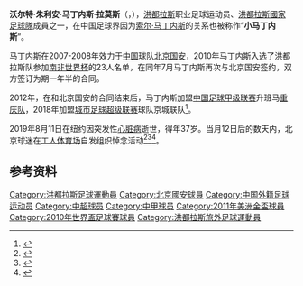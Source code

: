 {{noteta
|T=zh-hans:沃尔特·马丁内斯;zh-hk:禾達·馬天尼斯;zh-tw:沃爾特·馬丁內斯;
|1=zh-hans:沃尔特;zh-hk:禾達;zh-tw:沃爾特;
|2=zh-hans:朱利安;zh-hk:祖利安;zh-tw:朱利安;
|3=zh-hans:马丁内斯;zh-hk:馬天尼斯;zh-tw:馬丁內斯;
}}
{{Football player infobox |
| playername = 马丁内斯 
| image = Walter pery Martinez1.JPG
| fullname = Walter Julián Martínez Ramos
| nickname = Pery
| dateofbirth = {{birth date|1982|3|28}}
| cityofbirth = [[德古斯加巴|德古斯加巴]]
| countryofbirth = {{HON}}
| death_date = {{death date and age|2019|8|11|1982|3|28}}
| death_place = {{USA}}[[纽约市|纽约市]]
| currentclub  = [[北京宏宾伟业路虎足球俱乐部|北京宏宾伟业路虎足球俱乐部]]
| clubnumber = 15
| position = [[中場|中場]]
| youthyears = <!--No info-->
| youthclubs = <!--No info-->
| years = 2001-2003<br>2004<br>2005-2006<br>2006<br>2007-2008<br/>2009<br/>2009-2010<br/>2010-2011 <br/>2012 <br/>2013-2014<br/>2014-2015<br/>2015<br/>2015<br/>2018-<br/>
| clubs = {{flagicon|Honduras}} {{link-en|CD維多利亞|Club Deportivo Victoria|維多利亞}}<br> {{flagicon|Honduras}}{{link-en|CD馬拉松|Club Deportivo Marathón|馬拉松}}<br>{{flagicon|Honduras}}{{link-en|CDS維達|Club Deportivo y Social Vida|維達}}<br> {{flagicon|Honduras}}{{link-en|CD馬拉松|Club Deportivo Marathón|馬拉松}}<br>→ {{flagicon|People's Republic of China}}[[北京國安|北京國安]]''(租借)''<br/>→{{flagicon|Spain}} [[阿拉维斯足球俱乐部|阿拉维斯]]''(租借)''<br/> {{flagicon|Honduras}}{{link-en|CD馬拉松|Club Deportivo Marathón|馬拉松}}<br/> {{flagicon|People's Republic of China}}[[北京國安|北京國安]]<br/> {{flagicon|People's Republic of China}}[[重庆足球俱乐部|重庆队]]<br/>{{flagicon|United States}}[[圣何塞地震|圣何塞地震]]<br/> {{flagicon|Guatemala}}{{link-en|Club Xelajú MC|Club Xelajú MC}}<br/>{{flagicon|Honduras}} {{link-en|CD馬拉松|Club Deportivo Marathón|馬拉松}}<br/>{{flagicon|Honduras}}{{link-en|C.D. FAS|C.D. FAS}}<br/>{{flagicon|People's Republic of China}}[[北京宏宾伟业路虎足球俱乐部|北京宏宾伟业路虎足球俱乐部]]
| caps(goals) = 53 (9)<br>20 (3)<br>8 (3)<br>18 (9)<br>44 (14)<br>3 (0)<br>31 (12)<br>37 (13)<br>29 (3)<br>15 (2)<br>18 (3)<br>16 (2)<br>20 (6)<ref>http://www.thefinalball.com/player_results.php?grp=1&edicao_id=0&epoca_id=145&eve=&id=71638&op=zoomstats&tpstats=club</ref>|
  nationalyears = 2002-2011|
  nationalteam = {{flagicon|Honduras}} [[洪都拉斯國家足球隊|洪都拉斯]] |
  nationalcaps(goals) = 49 (12)|
  pcupdate = 2018-04-17|
  ntupdate = 2010-11-2
}}
'''沃尔特·朱利安·马丁内斯·拉莫斯'''（{{lang-es|'''Walter Julián Martínez Ramos'''}}，{{bd|1982年|3月28日|2019年|8月11日|M}}），[[洪都拉斯|洪都拉斯]]职业足球运动员、[[洪都拉斯國家足球隊|洪都拉斯國家足球隊]]成員之一，在中国足球界因为[[索尔·马丁内斯|索尔·马丁内斯]]的关系也被称作“'''小马丁内斯'''”。

马丁内斯在2007-2008年效力于[[中国|中国]]球队[[北京国安|北京国安]]，2010年马丁内斯入选了洪都拉斯队参加[[南非世界杯|南非世界杯]]的23人名单，在同年7月马丁内斯再次与北京国安签约，双方签订为期一年半的合同。

2012年，在和北京国安的合同结束后，马丁内斯加盟[[中国足球甲级联赛|中国足球甲级联赛]]升班马[[重庆足球俱乐部|重庆队]]，2018年加盟[[城市足球超级联赛|城市足球超级联赛]]球队京城联队<ref>{{cite news|url=http://sports.sina.com.cn/china/other/2018-03-24/doc-ifysnevm6675959.shtml|title=2018赛季城超大幕开启 小马丁归来助北京队首战大胜|work=新浪体育|date=2018-03-24|accessdate=2020-02-19|archive-date=2020-02-19|archive-url=https://web.archive.org/web/20200219053724/http://sports.sina.com.cn/china/other/2018-03-24/doc-ifysnevm6675959.shtml|dead-url=no}}</ref>。

2019年8月11日在纽约因突发性[[心血管疾病|心脏病]]逝世，得年37岁。当月12日后的数天内，北京球迷在[[北京工人体育场|工人体育场]]自发组织悼念活动<ref>{{cite news|url=http://www.bjnews.com.cn/sport/2019/08/13/614874.html|title=球迷自发悼念小马丁，到工体北门献花、凭吊|work=[[新京报|新京报]]|date=2019-08-13|accessdate=2020-02-19|archive-date=2020-02-19|archive-url=https://web.archive.org/web/20200219055558/http://www.bjnews.com.cn/sport/2019/08/13/614874.html|dead-url=no}}</ref><ref>{{cite news|url=http://bjwb.bjd.com.cn/html/2019-08/14/content_12086925.htm|title=京城球迷悼念小马丁 愿天堂也有足球|work=[[北京晚报|北京晚报]]|date=2019-08-14|pages=26|accessdate=2020-02-19|archive-date=2020-02-19|archive-url=https://web.archive.org/web/20200219054058/http://bjwb.bjd.com.cn/html/2019-08/14/content_12086925.htm|dead-url=no}}</ref><ref>{{cite news|url=http://www.chinanews.com/sh/2019/08-21/8932796.shtml|title=国安前队员小马丁突发心脏病去世：他走时像个北京人|work=[[中国青年报|中国青年报]]|date=2019-08-21|accessdate=2020-02-19|archive-date=2020-02-19|archive-url=https://web.archive.org/web/20200219053725/http://www.chinanews.com/sh/2019/08-21/8932796.shtml|dead-url=no}}</ref>。

== 参考资料 ==
{{reflist}}

{{2007年中超分类名单北京}}
{{2008年中超分类名单北京}}
{{Honduras Squad 2010 World Cup}}
{{2010年中超分类名单北京}}
{{2011年中超分类名单北京}}
{{2012年中甲分类名单重足}}

{{Authority control}}
{{DEFAULTSORT:Martinrz, Walter}}
[[Category:洪都拉斯足球運動員|Category:洪都拉斯足球運動員]]
[[Category:北京國安球員|Category:北京國安球員]]
[[Category:中国外籍足球运动员|Category:中国外籍足球运动员]]
[[Category:中超球员|Category:中超球员]]
[[Category:中甲球员|Category:中甲球员]]
[[Category:2011年美洲金盃球員|Category:2011年美洲金盃球員]]
[[Category:2010年世界盃足球賽球員|Category:2010年世界盃足球賽球員]]
[[Category:洪都拉斯旅外足球運動員|Category:洪都拉斯旅外足球運動員]]